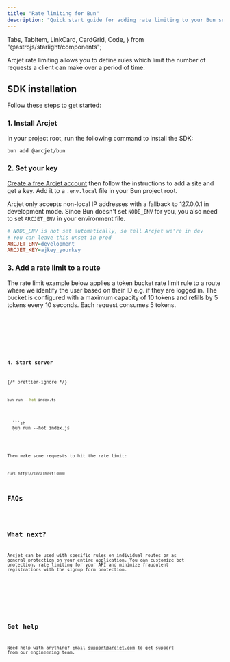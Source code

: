 ```yaml
---
title: "Rate limiting for Bun"
description: "Quick start guide for adding rate limiting to your Bun server."
---
```


  Tabs,
  TabItem,
  LinkCard,
  CardGrid,
  Code,
} from "@astrojs/starlight/components";

Arcjet rate limiting allows you to define rules which limit the number of
requests a client can make over a period of time.

<WhatIsArcjet />

## SDK installation

Follow these steps to get started:

### 1. Install Arcjet

In your project root, run the following command to install the SDK:

```bash
bun add @arcjet/bun
```

### 2. Set your key

[Create a free Arcjet account](https://app.arcjet.com) then follow the
instructions to add a site and get a key. Add it to a `.env.local` file in your
Bun project root.

Arcjet only accepts non-local IP addresses with a fallback to 127.0.0.1 in
development mode. Since Bun doesn't set `NODE_ENV` for you, you also need to
set `ARCJET_ENV` in your environment file.

```ini title=".env.local"
# NODE_ENV is not set automatically, so tell Arcjet we're in dev
# You can leave this unset in prod
ARCJET_ENV=development
ARCJET_KEY=ajkey_yourkey
```

### 3. Add a rate limit to a route

The rate limit example below applies a token bucket rate limit rule to a route
where we identify the user based on their ID e.g. if they are logged in. The
bucket is configured with a maximum capacity of 10 tokens and refills by 5
tokens every 10 seconds. Each request consumes 5 tokens.

<Tabs>
  <TabItem label="TS">
    <Code code={Step3TS} lang="ts" title="index.ts" />
  </TabItem>
  <TabItem label="JS">
    <Code code={Step3JS} lang="ts" title="index.js" />
  </TabItem>
</Tabs>

### 4. Start server

{/* prettier-ignore */}
<Tabs>
  <TabItem label="TS">
  ```sh
  bun run --hot index.ts
  ```
  </TabItem>
  <TabItem label="JS">
  ```sh
  bun run --hot index.js
  ```
  </TabItem>
</Tabs>

Then make some requests to hit the rate limit:

```sh
curl http://localhost:3000
```

## FAQs

<FAQs />

## What next?

Arcjet can be used with specific rules on individual routes or as general
protection on your entire application. You can customize bot protection, rate
limiting for your API and minimize fraudulent registrations with the signup form
protection.

<CardGrid>
  <LinkCard
    title="Example apps"
    href="https://github.com/arcjet/arcjet-js/tree/main/examples"
    description="Check out the examples."
  ></LinkCard>
  <LinkCard
    title="Rate limit algorithms"
    href="/rate-limiting/algorithms"
    description="Learn which algorithm to use."
  ></LinkCard>
  <LinkCard
    title="Rate limiting reference"
    href="/rate-limiting/reference/bun"
    description="Full details about rate limiting."
  ></LinkCard>
  <LinkCard
    title="Testing"
    href="/testing"
    description="Write tests for your rules."
  />
</CardGrid>

## Get help

Need help with anything? Email support@arcjet.com to get support from our
engineering team.

<Comments />
